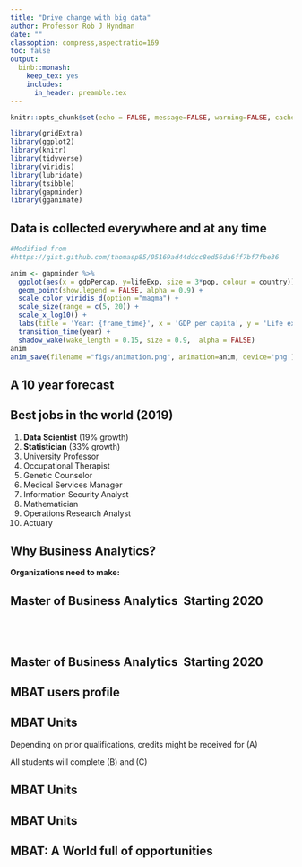 ```yaml
---
title: "Drive change with big data"
author: Professor Rob J Hyndman
date: ""
classoption: compress,aspectratio=169
toc: false
output:
  binb::monash:
    keep_tex: yes
    includes:
      in_header: preamble.tex
---
```


```r
knitr::opts_chunk$set(echo = FALSE, message=FALSE, warning=FALSE, cache=TRUE, dev.args=list(bg=grey(0.9), pointsize=11))
```

```r
library(gridExtra)
library(ggplot2)
library(knitr)
library(tidyverse)
library(viridis)
library(lubridate)
library(tsibble)
library(gapminder)
library(gganimate)
```


## Data is collected everywhere and at any time

\begin{textblock}{7.8}(1,1.4)
\begin{block}{}
The ability to make data-driven decisions is crucial to any organization.
\end{block}
\end{textblock}

\vspace*{1.8cm}

```r
#Modified from
#https://gist.github.com/thomasp85/05169ad44ddcc8ed56da6ff7bf7fbe36

anim <- gapminder %>%
  ggplot(aes(x = gdpPercap, y=lifeExp, size = 3*pop, colour = country)) +
  geom_point(show.legend = FALSE, alpha = 0.9) +
  scale_color_viridis_d(option ="magma") +
  scale_size(range = c(5, 20)) +
  scale_x_log10() +
  labs(title = 'Year: {frame_time}', x = 'GDP per capita', y = 'Life expectancy') +
  transition_time(year) +
  shadow_wake(wake_length = 0.15, size = 0.9,  alpha = FALSE)
anim
anim_save(filename ="figs/animation.png", animation=anim, device='png')
```

<!-- \begin{textblock}{18}(.3,3.2) -->
<!-- \animategraphics[autoplay,loop,height=2.3in]{5}{./figs/animation}{1}{100} -->
<!-- \end{textblock} -->

\placefig{10}{1.35}{height=7.8cm, width=6.0cm}{data-never-sleeps}

\begin{textblock}{6}(10.2,8.7)
 \fontsize{7}{8}\sf\texttt{www.domo.com/learn/data-never-sleeps-7}
\end{textblock}

## A 10 year forecast

\placefig{0}{1.35}{height=8.2cm}{hal-varian}

\begin{textblock}{5.55}(10.3,1.1)\fontsize{13.5}{14}\sf
\begin{alertblock}{Hal Varian, Chief~Economist, Google:}
I keep saying the sexy job in the next ten years will be statisticians. People think I’m joking, but \dots\ the ability to take data---to be able to understand it, to process it, to extract value from it, to visualize it, to communicate it---that’s going to be a hugely important skill in the next decades.\hfill{\itshape (2009)}
\end{alertblock}
\end{textblock}

## Best jobs in the world (2019)

1. **Data Scientist** (19\% growth)
2. **Statistician** (33\% growth)
3. University Professor
4. Occupational Therapist
5. Genetic Counselor
6. Medical Services Manager
7. Information Security Analyst
8. Mathematician
9. Operations Research Analyst
10. Actuary

\only<2>{\begin{textblock}{6.3}(8.5,.3)\fontsize{13}{14}\sf
\begin{block}{}
\begin{itemize}
\item Median salary US\$114K
\item Strong sustained projected growth
\item Good working environment, low stress, interesting problems
\end{itemize}
\end{block}
\end{textblock}}

\begin{textblock}{10}(5.4,8.4)
\fontsize{9}{10}\sf\texttt{https://www.careercast.com/jobs-rated/best-jobs-of-2019}
\end{textblock}

\vspace*{4cm}

## Why Business Analytics?
\fontsize{15}{17}\sf

**Organizations need to make:**

\begin{itemize}
 \item[\faPaperPlaneO] Informed decisions based on facts  \faAreaChart \pause
 \item[\faPaperPlaneO] Facts are measured with data \faDownload \pause
 \item[\faPaperPlaneO] Business analytics experts use statistical and computational
methods to answer business relevant questions using data \faCogs \pause
 \item[\faPaperPlaneO] Business analytic professionals are able to communicate findings
to experts and broad audiences \faComments
\end{itemize}

## Master of Business Analytics \textrightarrow\ Starting 2020

\begin{textblock}{5.9}(0.4,1.35)
 \fontsize{13.2}{14.5}\sf
   \begin{block}{}
    \begin{itemize}\itemsep=7pt
     \item[\faArrowRight]  Learn end-to-end analytics including data collection,
     modeling, collaboration \& communication
     \item[\faArrowRight]  Broad foundation: statistical thinking, probabilistic
     modeling \& computational techniques
     \item[\faArrowRight]  Social conscience, working for a better world
    \end{itemize}
   \end{block}
\end{textblock}


\placefig{6.2}{1.4}{width=10cm}{starwars-rey-rstats.png}

\begin{textblock}{8}(13.2,8.7)\fontsize{7}{7}\sf
Artwork by @allison\_horst
\end{textblock}

## &nbsp;

\placefig{.5}{.2}{height=4.5cm}{RStudio-Ball}

\begin{textblock}{8.5}(6.5,.5)\fontsize{13}{14}\sf
\begin{block}{}
\begin{itemize}\tightlist
\item The leading statistical programming framework.
\item Completely free and open-source
\item Used by every major company in the world
\item Supported by Microsoft, Google, Facebook, Amazon, etc
\end{itemize}
\end{block}
\begin{block}{}
\begin{itemize}\tightlist
\item Monash instructors have written many widely used R packages
\item Monash instructors are engaged with the international R community.
\item Leading R developers visit Monash regularly.
\end{itemize}
\end{block}
\end{textblock}

\begin{textblock}{4.9}(.5,4.7)
\begin{alertblock}{}
Monash MBAT is the only masters course in the world based entirely around R and taught by leading R developers.
\end{alertblock}
\end{textblock}

## Master of Business Analytics \textrightarrow\ Starting 2020

\begin{textblock}{7}(8.6,1.35)
\fontsize{14}{16}\sf
\begin{alertblock}{}
\begin{itemize}\tightlist
\item Taught by internationally renowned researchers.
\item Cutting edge, focusing on problem solving and hands-on experience.
\item Focus on wild data, real problems. We regularly advise industry and government.
\item Fiercely independent: we only teach open-source software.
\end{itemize}
\end{alertblock}
\end{textblock}

\placefig{.2}{1.4}{width=8.25cm}{welcome_to_rstats_twitter.png}

\begin{textblock}{8}(0.2,8.7)\fontsize{7}{7}\sf
Artwork by @allison\_horst
\end{textblock}


## MBAT users profile
\fontsize{15}{17}\sf

\begin{itemize}
 \item[\faChevronRight] At least \textbf{\color{blue1}{one unit of undergraduate statistics}}.\pause
 \item[\faChevronRight] An \textbf{\color{blue1}{interest}} in using \textbf{\color{blue1}{data}}
  to solve problems and uncover truths.\pause
 \item[\faChevronRight] A combination of \textbf{\color{blue1}{ curiosity in quantitative  and computational
  methods}} with a \textbf{\color{blue1}{desire}} to make a difference.\pause
 \item[\faChevronRight] An \textbf{\color{blue1}{undergraduate degree}} that has sparked your interest to work
 with data to answer real life questions.
\end{itemize}

## \faUniversity\quad MBAT Units

\begin{block}{A: Advanced preparatory studies (24 credit points)}
 \begin{itemize}
  \item  ETC5510: Introduction to data analysis
  \item  ETC5242: Statistical thinking
  \item  ETC5250: Introduction to machine learning
  \item  ETC5550: Applied forecasting
 \end{itemize}
\end{block}
\faArrowRight \hphantom{} Depending on prior qualifications, credits might be received for (A)

\faArrowRight \hphantom{} All students will complete (B) and (C)

## \faUniversity\quad MBAT Units

\begin{block}{B: Mastery knowledge (48 credit points)}
 \begin{itemize}\itemsep=2pt
  \item  ETC5512: Wild-caught data
  \item  ETC5513: Collaborative and reproducible practices
  \item  ETC5521: Exploratory data analysis
  \item  ETC5523: Communicating with data
  \item  ETF5500: High dimensional data analysis
  \item  ETC5555: Statistical machine learning
  \item  ETC5580: Advanced statistical modelling
  \item  ETC5543: Business analytics creative activity\\
  (12 points internship or research project)
 \end{itemize}
\end{block}

## \faUniversity\quad MBAT Units

\begin{block}{C: Application studies (24 credit points)}
\textbf{Four elective units}
 \begin{itemize}\itemsep=2pt
  \item FIT9133 Programming foundations in Python
  \item FIT5205 Data in society
  \item FIT9132 Introduction to databases
  \item MAT9004 Mathematical foundations for data science
  \item ETC5410 Bayesian time series econometrics
  \item FIT5147 Data exploration and visualisation
  \item ETC5555 Statistical machine learning
  \item FIT5212 Data analysis for semi-structured data
 \end{itemize}
\end{block}


## \faGraduationCap\quad MBAT: A World full of opportunities

\begin{block}{}
  \begin{itemize}
  \item \textbf{\color{blue1}{Location and duration:}} 1.5 or 2 years full time
          or 3 or 4 years part time @ Monash Clayton.
   \item \textbf{\color{blue1}{Applications}} for our Semester 1 intake (February 2020) are now open (including a candidate statement).
   \item \textbf{\color{blue1}{Entry requirements:}} Australian bachelor's degree or an equivalent qualification
    with a weighted average mark (WAM) of 65, or equivalent
    GPA as determined by the School.
  \end{itemize}
\end{block}



##

\placefig{-0.01}{-0.01}{width=1.01\paperwidth,height=\paperheight}{ana-bg-2-rect}

\begin{textblock}{12}(.4,.2)
 \color{white}{\fontsize{17}{17}\texttt{monash.edu/business/master-of-business-analytics}}
\end{textblock}

\begin{textblock}{7.5}(.5,4.5)\fontsize{28}{30}\sf\bfseries\color{white}\raggedright\par
  Many thanks!\\[1cm]
  Questions?
\end{textblock}





